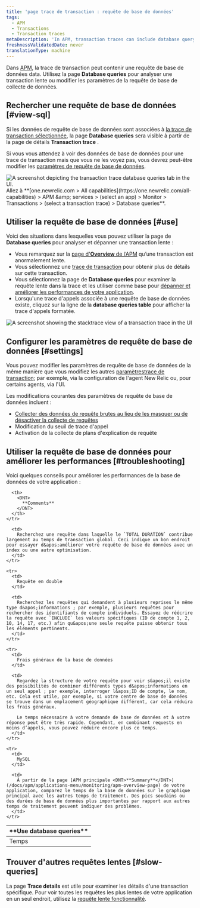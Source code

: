 ```yaml
---
title: 'page trace de transaction : requête de base de données'
tags:
  - APM
  - Transactions
  - Transaction traces
metaDescription: 'In APM, transaction traces can include database query data, which gives you deeper insight into performance issues.'
freshnessValidatedDate: never
translationType: machine
---
```


Dans [APM](/docs/apm/new-relic-apm/getting-started/welcome-new-relic-apm), la trace de transaction peut contenir une requête de base de données data. Utilisez la page <DNT>**Database queries**</DNT> pour analyser une transaction lente ou modifier les paramètres de la requête de base de collecte de données.

## Rechercher une requête de base de données [#view-sql]

Si les données de requête de base de données sont associées à [la trace de transaction sélectionnée](/docs/apm/transactions/transaction-traces/transaction-traces#find-view), la page <DNT>**Database queries**</DNT> sera visible à partir de la page de détails <DNT>**Transaction trace**</DNT> .

Si vous vous attendez à voir des données de base de données pour une trace de transaction mais que vous ne les voyez pas, vous devrez peut-être modifier les [paramètres de requête de base de données](#settings).

<img title="transaction trace database queries tab" alt="A screenshot depicting the transaction trace database queries tab in the UI." src="/images/apm_screenshot-crop_transaction-trace-database-queries-tab.webp" />

<figcaption>
  Allez à <DNT>**[one.newrelic.com &gt; All capabilities](https://one.newrelic.com/all-capabilities) &gt; APM &amp;amp; services &gt; (select an app) &gt; Monitor &gt; Transactions &gt; (select a transaction trace) &gt; Database queries**</DNT>.
</figcaption>

## Utiliser la requête de base de données [#use]

Voici des situations dans lesquelles vous pouvez utiliser la page de **Database queries** pour analyser et dépanner une transaction lente :

* Vous remarquez sur la [page d&apos;**Overview** de l’APM](/docs/apm/applications-menu/monitoring/apm-overview-page) qu’une transaction est anormalement lente.
* Vous sélectionnez une [trace de transaction](/docs/apm/transactions/transaction-traces/transaction-traces) pour obtenir plus de détails sur cette transaction.
* Vous sélectionnez la page de **Database queries** pour examiner la requête lente dans la trace et les utiliser comme base pour [dépanner et améliorer les performances de votre application](#troubleshooting).
* Lorsqu&apos;une trace d&apos;appels associée à une requête de base de données existe, cliquez sur la ligne de la **database queries table** pour afficher la trace d&apos;appels formatée.

<img title="transaction trace stacktrace view" alt="A screenshot showing the stacktrace view of a transaction trace in the UI" src="/images/apm_screenshot-crop_transaction-trace-stacktrace-view.webp" />

## Configurer les paramètres de requête de base de données [#settings]

Vous pouvez modifier les paramètres de requête de base de données de la même manière que vous modifiez les autres [paramètrestrace de transaction](/docs/apm/transactions/transaction-traces/configure-transaction-traces); par exemple, via la configuration de l&apos;agent New Relic ou, pour certains agents, via l&apos;UI.

Les modifications courantes des paramètres de requête de base de données incluent :

* [Collecter des données de requête brutes au lieu de les masquer ou de désactiver la collecte de requêtes](/docs/apm/transactions/transaction-traces/configure-transaction-traces#record-sql)
* Modification du seuil de trace d&apos;appel
* Activation de la collecte de plans d&apos;explication de requête

## Utiliser la requête de base de données pour améliorer les performances [#troubleshooting]

Voici quelques conseils pour améliorer les performances de la base de données de votre application :

<table>
  <thead>
    <tr>
      <th style={{ width: "200px" }}>
        <DNT>
          **Use database queries**
        </DNT>
      </th>

      <th>
        <DNT>
          **Comments**
        </DNT>
      </th>
    </tr>
  </thead>

  <tbody>
    <tr>
      <td>
        Temps
      </td>

      <td>
        Recherchez une requête dans laquelle le `TOTAL DURATION` contribue largement au temps de transaction global. Ceci indique un bon endroit pour essayer d&apos;améliorer votre requête de base de données avec un index ou une autre optimisation.
      </td>
    </tr>

    <tr>
      <td>
        Requête en double
      </td>

      <td>
        Recherchez les requêtes qui demandent à plusieurs reprises le même type d&apos;informations ; par exemple, plusieurs requêtes pour rechercher des identifiants de compte individuels. Essayez de réécrire la requête avec `INCLUDE` les valeurs spécifiques (ID de compte 1, 2, 10, 14, 17, etc.) afin qu&apos;une seule requête puisse obtenir tous les éléments pertinents.
      </td>
    </tr>

    <tr>
      <td>
        Frais généraux de la base de données
      </td>

      <td>
        Regardez la structure de votre requête pour voir s&apos;il existe des possibilités de combiner différents types d&apos;informations en un seul appel ; par exemple, interroger l&apos;ID de compte, le nom, etc. Cela est utile, par exemple, si votre centre de base de données se trouve dans un emplacement géographique différent, car cela réduira les frais généraux.

        Le temps nécessaire à votre demande de base de données et à votre réponse peut être très rapide. Cependant, en combinant requests en moins d’appels, vous pouvez réduire encore plus ce temps.
      </td>
    </tr>

    <tr>
      <td>
        MySQL
      </td>

      <td>
        À partir de la page [APM principale <DNT>**Summary**</DNT>](/docs/apm/applications-menu/monitoring/apm-overview-page) de votre application, comparez le temps de la base de données sur le graphique principal avec les autres temps de traitement. Des pics soudains ou des durées de base de données plus importantes par rapport aux autres temps de traitement peuvent indiquer des problèmes.
      </td>
    </tr>
  </tbody>
</table>

## Trouver d&apos;autres requêtes lentes [#slow-queries]

La page **Trace details** est utile pour examiner les détails d&apos;une transaction spécifique. Pour voir toutes les requêtes les plus lentes de votre application en un seul endroit, utilisez la [requête lente fonctionnalité](/docs/apm/applications-menu/monitoring/viewing-slow-query-details).
